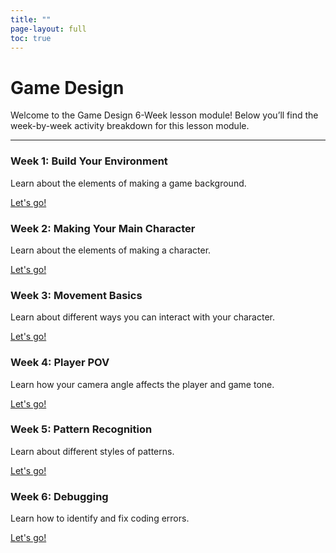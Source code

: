 ```yaml
---
title: ""
page-layout: full
toc: true
---
```


<div class="hero-section">
  <h1 class="main-title">Game Design</h1>
  <p class="subtitle">Welcome to the Game Design 6-Week lesson module! Below you'll find the week-by-week activity breakdown for this lesson module. </p>
</div>

<hr class="section-divider">

```{=html}
<div class="curriculum-section">
  <div class="curriculum-box">
      <h3 class="info-title">Week 1: Build Your Environment</h3>
      <p class="info-subtitle">Learn about the elements of making a game background.</p>
      <a href="/k-6_activities/27activity/27activity.qmd" class="button">Let's go!</a>
  </div>

  <div class="curriculum-box">
      <h3 class="info-title">Week 2: Making Your Main Character</h3>
      <p class="info-subtitle">Learn about the elements of making a character.</p>
      <a href="/k-6_activities/26activity/26activity.qmd" class="button">Let's go!</a>
  </div>
</div>

<div class="curriculum-section">
<div class="curriculum-box">
      <h3 class="info-title">Week 3: Movement Basics</h3>
      <p class="info-subtitle">Learn about different ways you can interact with your character.</p>
      <a href="/k-6_activities/28activity/28activity.qmd" class="button">Let's go!</a>
  </div>

  <div class="curriculum-box">
      <h3 class="info-title">Week 4: Player POV</h3>
      <p class="info-subtitle">Learn how your camera angle affects the player and game tone. </p>
      <a href="/k-6_activities/29activity/29activity.qmd" class="button">Let's go!</a>
  </div>
</div>

<div class="curriculum-section">
  <div class="curriculum-box">
      <h3 class="info-title">Week 5: Pattern Recognition</h3>
      <p class="info-subtitle">Learn about different styles of patterns. </p>
      <a href="/k-6_activities/06activity/06activity.qmd" class="button">Let's go!</a>
  </div>

  <div class="curriculum-box">
      <h3 class="info-title">Week 6: Debugging</h3>
      <p class="info-subtitle">Learn how to identify and fix coding errors.</p>
      <a href="/k-6_activities/05activity/05activity.qmd" class="button">Let's go!</a>
  </div>
</div>
```